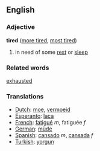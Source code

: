 ==English==
===Adjective===

'''tired''' ([[more tired]], [[most tired]])

# in need of some [[rest]] or [[sleep]]

===Related words===

[[exhausted]]

===Translations===
*[[Dutch]]: [[moe]], [[vermoeid]]
*[[Esperanto]]: [[laca]]
*[[French]]: [[fatigué]] ''m'', fatiguée ''f''
*[[German]]: [[müde]]
*[[Spanish]]: [[cansado]] ''m'', [[cansada]] ''f''
*[[Turkish]]: [[yorgun]]